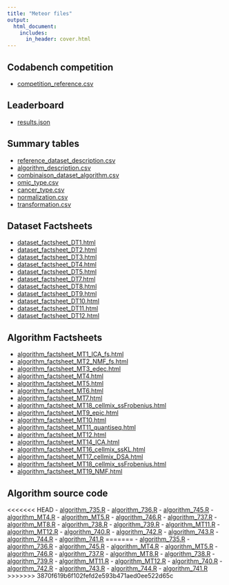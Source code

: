 ```yaml
---
title: "Meteor files"
output:
  html_document:
    includes:
      in_header: cover.html
---
```


## Codabench competition

- [competition_reference.csv](meteor_files/competition_reference.csv)

## Leaderboard

-	[results.json](meteor_files/results.json)  

## Summary tables 


-	[reference_dataset_description.csv](meteor_files/reference_dataset_description.csv)  
-	[algorithm_description.csv](meteor_files/algorithm_description.csv)
-	[combinaison_dataset_algorithm.csv](meteor_files/combinaison_dataset_algorithm.csv)
-	[omic_type.csv](meteor_files/omic_type.csv)
-	[cancer_type.csv](meteor_files/cancer_type.csv) 
-	[normalization.csv](meteor_files/normalization.csv) 
-	[transformation.csv](meteor_files/transformation.csv) 


## Dataset Factsheets

- [dataset_factsheet_DT1.html](meteor_files/dataset_factsheet_DT1.html)
- [dataset_factsheet_DT2.html](meteor_files/dataset_factsheet_DT2.html)
- [dataset_factsheet_DT3.html](meteor_files/dataset_factsheet_DT3.html)
- [dataset_factsheet_DT4.html](meteor_files/dataset_factsheet_DT4.html)
- [dataset_factsheet_DT5.html](meteor_files/dataset_factsheet_DT5.html)
- [dataset_factsheet_DT7.html](meteor_files/dataset_factsheet_DT7.html)
- [dataset_factsheet_DT8.html](meteor_files/dataset_factsheet_DT8.html)
- [dataset_factsheet_DT9.html](meteor_files/dataset_factsheet_DT9.html)
- [dataset_factsheet_DT10.html](meteor_files/dataset_factsheet_DT10.html)
- [dataset_factsheet_DT11.html](meteor_files/dataset_factsheet_DT11.html)
- [dataset_factsheet_DT12.html](meteor_files/dataset_factsheet_DT12.html)

## Algorithm Factsheets



- [algorithm_factsheet_MT1_ICA_fs.html](meteor_files/algorithm_factsheet_MT1_ICA_fs.html)
- [algorithm_factsheet_MT2_NMF_fs.html](meteor_files/algorithm_factsheet_cc.html)
- [algorithm_factsheet_MT3_edec.html](meteor_files/algorithm_factsheet_c.html)
- [algorithm_factsheet_MT4.html](meteor_files/algorithm_factsheet_MT4.html)
- [algorithm_factsheet_MT5.html](meteor_files/algorithm_factsheet_MT5.html)
- [algorithm_factsheet_MT6.html](meteor_files/algorithm_factsheet_MT6.html)
- [algorithm_factsheet_MT7.html](meteor_files/algorithm_factsheet_M7.html)
- [algorithm_factsheet_MT18_cellmix_ssFrobenius.html](meteor_files/algorithm_factsheet_MT18_cellmix_ssFrobenius.html)
- [algorithm_factsheet_MT9_epic.html](meteor_files/algorithm_factsheet_MT9_epic.html)
- [algorithm_factsheet_MT10.html](meteor_files/algorithm_factsheet_MT10.html)
- [algorithm_factsheet_MT11_quantiseq.html](meteor_files/algorithm_factsheet_MT11_quantiseq.html)
- [algorithm_factsheet_MT12.html](meteor_files/algorithm_factsheet_MT12.html)
- [algorithm_factsheet_MT14_ICA.html](meteor_files/algorithm_factsheet_MT14_ICA.html)
- [algorithm_factsheet_MT16_cellmix_ssKL.html](meteor_files/algorithm_factsheet_MT16_cellmix_ssKL.html)
- [algorithm_factsheet_MT17_cellmix_DSA.html](meteor_files/algorithm_factsheet_MT17_cellmix_DSA.html)
- [algorithm_factsheet_MT18_cellmix_ssFrobenius.html](meteor_files/algorithm_factsheet_MT18_cellmix_ssFrobenius.html)
- [algorithm_factsheet_MT19_NMF.html](meteor_files/algorithm_factsheet_MT19_NMF.html)

## Algorithm source code

<<<<<<< HEAD
- [algorithm_735.R](meteor_files/algorithm_735.r)
- [algorithm_736.R](meteor_files/algorithm_736.r)
- [algorithm_745.R](meteor_files/algorithm_745.r)
- [algorithm_MT4.R](meteor_files/algorithm_MT4.r)
- [algorithm_MT5.R](meteor_files/algorithm_MT5.R)
- [algorithm_746.R](meteor_files/algorithm_746.r)
- [algorithm_737.R](meteor_files/algorithm_737.r)
- [algorithm_MT8.R](meteor_files/algorithm_MT8.R)
- [algorithm_738.R](meteor_files/algorithm_738.r)
- [algorithm_739.R](meteor_files/algorithm_739.r)
- [algorithm_MT11.R](meteor_files/algorithm_MT11.R)
- [algorithm_MT12.R](meteor_files/algorithm_MT12.R)
- [algorithm_740.R](meteor_files/algorithm_740.r)
- [algorithm_742.R](meteor_files/algorithm_743.r)
- [algorithm_743.R](meteor_files/algorithm_743.r)
- [algorithm_744.R](meteor_files/algorithm_744.r)
- [algorithm_741.R](meteor_files/algorithm_741.r)
=======
- [algorithm_735.R](meteor_files/algorithm_735.R)
- [algorithm_736.R](meteor_files/algorithm_736.R)
- [algorithm_745.R](meteor_files/algorithm_745R)
- [algorithm_MT4.R](meteor_files/algorithm_MT4.R)
- [algorithm_MT5.R](meteor_files/algorithm_MT5.R)
- [algorithm_746.R](meteor_files/algorithm_746.R)
- [algorithm_737.R](meteor_files/algorithm_737.R)
- [algorithm_MT8.R](meteor_files/algorithm_MT8.R)
- [algorithm_738.R](meteor_files/algorithm_738.R)
- [algorithm_739.R](meteor_files/algorithm_739.R)
- [algorithm_MT11.R](meteor_files/algorithm_MT11.R)
- [algorithm_MT12.R](meteor_files/algorithm_MT12.R)
- [algorithm_740.R](meteor_files/algorithm_740.R)
- [algorithm_742.R](meteor_files/algorithm_743.R)
- [algorithm_743.R](meteor_files/algorithm_743.R)
- [algorithm_744.R](meteor_files/algorithm_744.R)
- [algorithm_741.R](meteor_files/algorithm_741.R)
>>>>>>> 3870f619b6f102fefd2e593b471aed0ee522d65c


